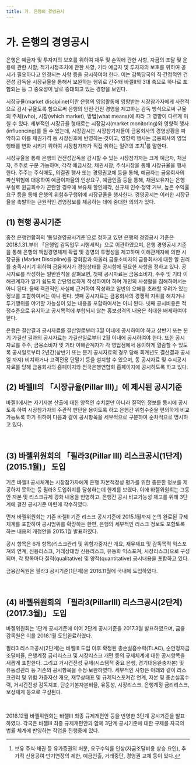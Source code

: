 ```yaml
---
title: 가. 은행의 경영공시
---
```


# 가. 은행의 경영공시


은행은 예금자 및 투자자의 보호를 위하여 재무 및 손익에 관한 사항, 자금의 조달 및 운용에 관한 사항, 적기시정조치에 관한 사항, 기타 예금자 및 투자자의 보호를 위하여 공시가 필요하다고 인정되는 사항 등을 공시하여야 한다. 이는 감독당국의 직·간접적인 건전성 감독을 시장규율을 통해서 보완하는 행위로 간주돼 바젤II의 3대 축으로 하나로 포함되는 등 그 중요성이 날로 증대되고 있는 경향을 보인다.

시장규율(market discipline)이란 은행의 영업활동에 영향받는 시장참가자에게 사전적 으로 감시·규율토록 함으로써 은행의 안전·건전 경영을 제고하는 감독 방식으로써 규율의 주체(who), 시장(which market), 방법(what means)에 따라 그 영향이 다르게 미칠 수 있다. 세부적인 시장규율 형태로는 시장감시(market monitoring)와 영향력 행사 (influencing)를 들 수 있는데, 시장감시는 시장참가자들이 금융회사의 경영상황을 파악하고 이를 채권가격 등 시장신호에 반영하는 것이고, 영향력 행사는 금융회사의 영업행태를 변화 시키기 위하여 시장참가자가 직접 취하는 일련의 조치[^1]를 말한다.

시장규율을 통해 은행의 건전성감독을 감시할 수 있는 시장참가자는 크게 예금자, 채권자, 주주로 구분 가능하며, 각각 예금시장, 채권시장, 주식시장을 통해 시장규율을 행사한다. 주주는 주식매도, 의결권 행사 또는 경영권교체 등을 통해, 예금자는 금융회사의 파산위험에 대응하여 예금이자율의 인상요구, 예금인출 등을 통해, 채권보유자는 은행 부실로 원금회수가 곤란할 경우에 보유채 할인매각, 신규채 인수·청약 거부, 높은 수익률 요구 등을 통해 은행의 위험추구행위에 시장규율을 행사한다. 경영공시는 이러한 시장규율을 촉발하는 근원적인 경영정보를 제공하는 데에 중대한 의의가 있다.

[^1]: 보유 주식·채권 등 유가증권의 처분, 요구수익률 인상(자금조달비용 상승 요인), 추가적 신용공여·만기연장의 제한, 예금인출, 거래중단, 경영권 교체 등이 있다.

## (1) 현행 공시기준
종전 은행연합회의 ‘통일경영공시기준’으로 정하고 있던 은행의 경영공시 기준은 2018.1.31.부터 「은행업 감독업무 시행세칙」으로 이관하였으며, 은행 경영공시 기준을 통해 은행의 책임경영체제 확립 및 경영의 투명성을 제고하며 이해관계자에 의한 시장규율 (Market Discipline)을 강화함과 아울러 금융소비자의 금융회사에 대한 알 권리를 충족시키기 위하여 금융회사가 경영상태를 공시함에 필요한 사항을 정하고 있다. 공시자료를 작성하는 일반원칙을 살펴보면, 첫째 공시자료는 금융소비자, 주주 및 기타 이해관계자가 알기 쉽도록 간단명료하게 작성하여야 하며 개인의 사생활을 침해하여서는 아니 된다. 둘째 객관적인 사실에 근거하여 작성하고 일반의 오해를 초래할 우려가 있는 정보를 포함하여서는 아니 된다. 셋째 공시자료는 금융회사의 경쟁적 지위를 해치거나 투기행위를 야기할 가능성이 있는 내용을 포함하여서는 아니 된다. 넷째 공시비용은 적정수준으로 유지하고 공시목적에 부합되지 않는 홍보성격의 내용은 최대한 배제하여야 한다.

은행은 결산결과 공시자료를 결산일로부터 3월 이내에 공시하여야 하고 상반기 또는 분기 가결산 결과의 공시자료는 가결산일로부터 2월 이내에 공시하여야 한다. 또한 공시 자료를 주주, 금융소비자 및 기타 이해관계자가 각 영업점에서 용이하게 열람할 수 있도록 공시일로부터 2년간(상반기 또는 분기 공시자료의 경우 당해 회계년도 결산결과 공시일 까지) 비치하거나 고객전용 단말기 등을 설치할 수 있으며, 동 공시자료 및 수시공시자료를 당해 금융회사의 홈페이지와 전국은행연합회 홈페이지에 공시하도록 하고 있다.

## (2) 바젤II의 「시장규율(Pillar III)」에 제시된 공시기준
바젤II에서는 자기자본 산출에 대한 양적인 수치뿐만 아니라 질적인 정보를 동시에 공시 토록 하여 시장참가자의 주관적 판단을 용이토록 하고 은행간 위험수준을 편의하게 비교 가능토록 하기 위하여 다음과 같이 공시항목을 세부적으로 구분하여 순차적으로 명시하고 있다.

<CenterImg src ="/fs/3261_1.png" /><br/>

## (3) 바젤위원회의 「필라3(Pillar III) 리스크공시(1단계)(2015.1월)」 도입
기존 바젤II 공시체계는 시장참가자에게 은행 자본적정성 평가를 위한 충분한 정보를 제공하지 못하는 등 필라3 도입취지를 달성하는데 한계를 보였다. 이에 바젤위원회는 그동안 자본 및 리스크규제 강화 내용을 반영하고, 은행간 공시 비교가능성 제고를 위해 3단계에 걸친 공시기준 마련에 착수하였다.

먼저 바젤위원회는 기존 바젤II 기준 리스크 공시기준에 2015.1월까지 논의 완료된 규제 체계를 포함하여 공시범위를 확장하는 한편, 은행의 세부적인 리스크 정보도 포함토록 하는 내용의 개정안을 2015.1월 발표하였다.

공시 항목은 6개 항목(리스크관리 및 위험가중자산 개요, 재무제표 및 감독목적 익스포져의 연계, 신용리스크, 거래상대방 신용리스크, 유동화 익스포져, 시장리스크)으로 구성되며, 각 항목마다 질적(qualitative) 및 양적(quantitative) 공시내용을 포함하고 있다.

금융감독원은 필라3 공시기준(1단계)을 2016.11월에 국내에 도입하였다.

<CenterImg src ="/fs/3261_2.png" />
<CenterImg src ="/fs/3261_3.png" /><br/>

## (4) 바젤위원회의 「필라3(PillarIII) 리스크공시(2단계)(2017.3월)」 도입
바젤위원회는 1단계 공시기준에 이어 2단계 공시기준을 2017.3월 발표하였으며, 금융 감독원은 이를 2018.1월 도입완료하였다.

필라3 리스크공시(2단계)는 바젤III 도입 이후 확정된 총손실흡수력(TLAC), 순안정자금 조달비율, 은행계정 금리리스크 및 시장리스크 개편 등의 규제체계에 대한 공시항목을 새롭게 포함한다. 그리고 거시건전성 규제(시스템적 중요 은행, 경기대응완충자본) 및 유동성관리 등 기존의 공시항목을 수정·보완하였다. 세부적인 사항은 아래와 같이 리스크관리 및 위험 가중자산 개요, 재무상태표 및 규제익스포져간 연계, 자본 및 총손실흡수력, 거시건전성 감독지표, 단순기본자본비율, 유동성, 시장리스크, 은행계정 금리리스크, 보상체계 등으로 구성된다.

<CenterImg src ="/fs/3261_4.png" /><br/>

2018.12월 바젤위원회는 바젤III 최종 규제개편안 등을 반영한 3단계 공시기준을 발표 하였다. 각국은 바젤III 최종 규제개편안과 함께 3단계 공시기준에 대한 규제를 자국의 법률 체계에 반영하는 작업을 진행중에 있다.
